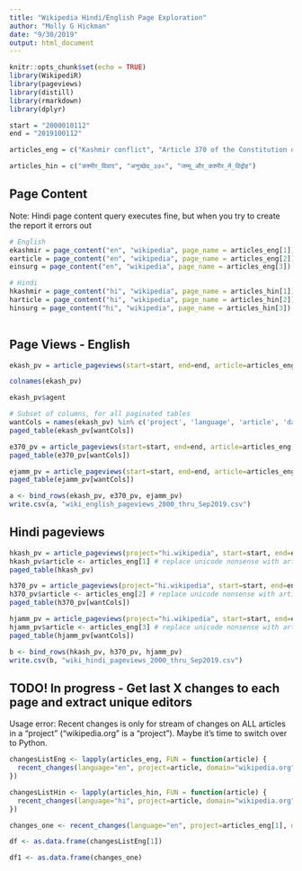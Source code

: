 ---
title: "Wikipedia Hindi/English Page Exploration"
author: "Molly G Hickman"
date: "9/30/2019"
output: html_document
---

```{r setup, include=TRUE}
knitr::opts_chunk$set(echo = TRUE)
library(WikipediR)
library(pageviews)
library(distill)
library(rmarkdown)
library(dplyr)

start = "2000010112"
end = "2019100112"

articles_eng = c("Kashmir conflict", "Article 370 of the Constitution of India", "Insurgency in Jammu and Kashmir")

articles_hin = c("कश्मीर_विवाद", "अनुच्छेद_३७०", "जम्मू_और_कश्मीर_में_विद्रोह")

```

## Page Content
Note: Hindi page content query executes fine, but when you try to create the report it errors out

```{r page content}
# English
ekashmir = page_content("en", "wikipedia", page_name = articles_eng[1])
earticle = page_content("en", "wikipedia", page_name = articles_eng[2])
einsurg = page_content("en", "wikipedia", page_name = articles_eng[3])

# Hindi
hkashmir = page_content("hi", "wikipedia", page_name = articles_hin[1])
harticle = page_content("hi", "wikipedia", page_name = articles_hin[2])
hinsurg = page_content("hi", "wikipedia", page_name = articles_hin[3])
                         
```

## Page Views - English
```{r pageviews all fields?}
ekash_pv = article_pageviews(start=start, end=end, article=articles_eng[1])

colnames(ekash_pv)

ekash_pv$agent

```


```{r pageviews Kashmir conflict english}

# Subset of columns, for all paginated tables
wantCols = names(ekash_pv) %in% c('project', 'language', 'article', 'date', 'views')
paged_table(ekash_pv[wantCols])
```

```{r pageviews Article 370 english}
e370_pv = article_pageviews(start=start, end=end, article=articles_eng[2])
paged_table(e370_pv[wantCols])
```


```{r pageviews Jammu and Kashmir english}
ejamm_pv = article_pageviews(start=start, end=end, article=articles_eng[3])
paged_table(ejamm_pv[wantCols])
```

```{r merge to one file for output - english}
a <- bind_rows(ekash_pv, e370_pv, ejamm_pv)
write.csv(a, "wiki_english_pageviews_2000_thru_Sep2019.csv")
```

## Hindi pageviews

```{r pageviews Kashmir conflict hindi}
hkash_pv = article_pageviews(project="hi.wikipedia", start=start, end=end, article=articles_hin[1])
hkash_pv$article <- articles_eng[1] # replace unicode nonsense with article name
paged_table(hkash_pv)
```

```{r pageviews Article 370 hindi}
h370_pv = article_pageviews(project="hi.wikipedia", start=start, end=end, article=articles_hin[2])
h370_pv$article <- articles_eng[2] # replace unicode nonsense with article name
paged_table(h370_pv[wantCols])
```

```{r pageviews Jammu and Kashmir hindi}
hjamm_pv = article_pageviews(project="hi.wikipedia", start=start, end=end, article=articles_hin[3])
hjamm_pv$article <- articles_eng[3] # replace unicode nonsense with article name
paged_table(hjamm_pv[wantCols])
```

```{r merge to one file for output - hindi}
b <- bind_rows(hkash_pv, h370_pv, hjamm_pv)
write.csv(b, "wiki_hindi_pageviews_2000_thru_Sep2019.csv")
```


## TODO! In progress - Get last X changes to each page and extract unique editors

Usage error: Recent changes is only for stream of changes on ALL articles in a "project" ("wikipedia.org" is a "project"). Maybe it's time to switch over to Python.

```{r get changes - english... and hindi?}

changesListEng <- lapply(articles_eng, FUN = function(article) {
  recent_changes(language="en", project=article, domain="wikipedia.org", properties=c("user", "userid", "comment", "parsedcomment", "flags","timestamp", "title"), limit=10, clean_response = TRUE)
}) 

changesListHin <- lapply(articles_hin, FUN = function(article) {
  recent_changes(language="hi", project=article, domain="wikipedia.org", properties=c("user", "userid", "comment", "parsedcomment", "flags","timestamp", "title"), limit=10, clean_response = TRUE)
}) 

changes_one <- recent_changes(language="en", project=articles_eng[1], domain="wikipedia.org", properties=c("user", "userid", "comment", "parsedcomment", "flags","timestamp", "title"), limit=10, clean_response = TRUE)

```


```{r unique editors}
df <- as.data.frame(changesListEng[1])

df1 <- as.data.frame(changes_one)
```

